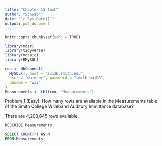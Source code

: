 ```yaml
---
title: "Chapter 15 text"
author: "Schwab"
date: "`r Sys.Date()`"
output: pdf_document
---
```


```r
knitr::opts_chunk$set(echo = TRUE)

library(mdsr)
library(tidyverse)
library(mosaic)
library(RMySQL)

con <- dbConnect(
  MySQL(), host = "scidb.smith.edu",
  user = "waiuser", password = "smith_waiDB", 
  dbname = "wai"
)
Measurements <- tbl(con, "Measurements")
```

Problem 1 (Easy): How many rows are available in the Measurements table of the Smith College Wideband Auditory Immittance database?

There are 4,203,645 rows available.

```sql
DESCRIBE Measurements;
```

```sql
SELECT COUNT(*) AS N
FROM Measurements;
```
